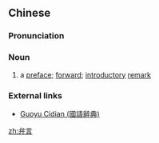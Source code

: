 ==Chinese==
{{zh-forms}}

===Pronunciation===
{{zh-pron
|m=biànyán
|c=bin6 jin4
|cat=n
}}

===Noun===
{{zh-noun}}

# a [[preface]]; [[forward]]; [[introductory]] [[remark]]

===External links===
* [http://140.111.34.46/cgi-bin/dict/GetContent.cgi?Database=dict&DocNum=7273&GraphicWord=yes&QueryString=弁言 Guoyu Cidian (國語辭典)]

[[zh:弁言]]